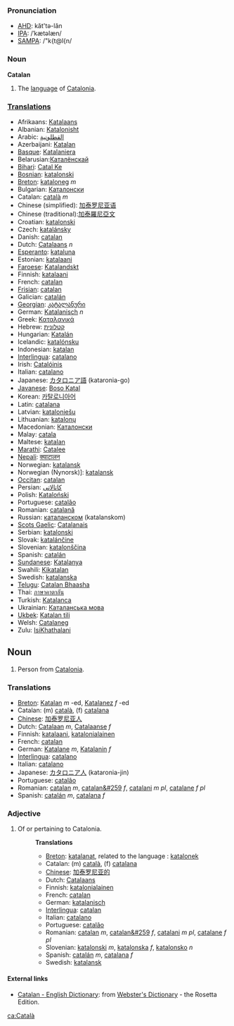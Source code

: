 ===Pronunciation===
*[[w:AHD|AHD]]: kăt'tə-lăn
*[[w:IPA|IPA]]: /ˈkætəlæn/
*[[w:SAMPA|SAMPA]]: /"k{t@l{n/

===Noun===
'''Catalan'''

# The [[language]] of [[w:Catalonia|Catalonia]].

===[[Translation]]s===
* Afrikaans: [[Katalaans]]
* Albanian: [[Katalonisht]]
* Arabic: [[القطلونية]]
* Azerbaijani: [[Katalan]]
* [[Basque]]: [[Katalaniera]]
* Belarusian:[[Каталёнскай]]
* [[Bihari]]: [[Catal Ke]]
* [[Bosnian]]: [[katalonski]]
* [[Breton]]: [[kataloneg]] ''m''
* Bulgarian: [[Каталонски]]
* Catalan: [[català]] ''m''
* Chinese (simplified): [[加泰罗尼亚语]]
* Chinese (traditional):[[加泰羅尼亞文]]
* Croatian: [[katalonski]]
* Czech: [[katalánsky]]
* Danish: [[catalan]]
* Dutch: [[Catalaans]] ''n''
* [[Esperanto]]: [[kataluna]]
* Estonian: [[katalaani]]
* [[Faroese]]: [[Katalandskt]]
* Finnish: [[katalaani]]
* French: [[catalan]]
* [[Frisian]]: [[catalan]]
* Galician: [[catalán]]
* [[Georgian]]: [[კატალანური]]
* German: [[Katalanisch]] ''n''
* Greek: [[Καταλανικά]]
* Hebrew: [[קטלונית]]
* Hungarian: [[Katalán]]
* Icelandic: [[katalónsku]]
* Indonesian: [[katalan]]
* [[Interlingua]]: [[catalano]]
* Irish: [[Catalóinis]]
* Italian: [[catalano]]
* Japanese: [[カタロニア語]] (kataronia-go)
* [[Javanese]]: [[Boso Katal]]
* Korean: [[카탈로니아어]]
* Latin: [[catalana]]
* Latvian: [[kataloniešu]]
* Lithuanian: [[katalonų]]
* Macedonian: [[Каталонски]]
* Malay: [[catala]]
* Maltese: [[katalan]]
* [[Marathi]]: [[Catalee]]
* [[Nepali]]: [[क्याटालन]]
* Norwegian: [[katalansk]]
* Norwegian (Nynorsk)]: [[katalansk]]
* [[Occitan]]: [[catalan]]
* Persian: [[کاتالاتی]]
* Polish: [[Kataloński]]
* Portuguese: [[catalão]]
* Romanian: [[catalană]]
* Russian: [[каталанском]] (katalanskom)
* [[Scots Gaelic]]: [[Catalanais]]
* Serbian: [[katalonski]]
* Slovak: [[katalánčine]]
* Slovenian: [[katalonščina]]
* Spanish: [[catalán]]
* [[Sundanese]]: [[Katalanya]]
* Swahili: [[Kikatalan]]
* Swedish: [[katalanska]]
* [[Telugu]]: [[Catalan Bhaasha]]
* Thai: [[ภาษาคาตาลัน]]
* Turkish: [[Katalanca]]
* Ukrainian: [[Каталанська мова]]
* [[Ukbek]]: [[Katalan tili]]
* Welsh: [[Catalaneg]]
* Zulu: [[IsiKhathalani]]

==Noun==
# Person from [[Catalonia]].

=== Translations ===
* [[Breton]]: [[Katalan]] ''m'' -ed, [[Katalanez]] ''f'' -ed
* Catalan: (m) [[català]], (f) [[catalana]]
* [[Chinese]]: [[加泰罗尼亚人]]
* Dutch: [[Catalaan]] ''m'', [[Catalaanse]] ''f''
* Finnish: [[katalaani]], [[katalonialainen]]
* French: [[catalan]]
* German: [[Katalane]] ''m'', [[Katalanin]] ''f''
* [[Interlingua]]: [[catalano]]
* Italian: [[catalano]]
* Japanese: [[カタロニア人]] (kataronia-jin)
* Portuguese: [[catalão]]
* Romanian: [[catalan]] ''m'', [[catalan&#259]] ''f'', [[catalani]] ''m pl'', [[catalane]] ''f pl''
* Spanish: [[catalán]] ''m'', [[catalana]] ''f''

===Adjective===

# Of or pertaining to Catalonia.
#:'''Translations'''
#:*[[Breton]]: [[katalanat]], related to the language : [[katalonek]]
#:*Catalan: (m) [[català]], (f) [[catalana]]
#:*[[Chinese]]: [[加泰罗尼亚的]]
#:*Dutch: [[Catalaans]]
#:*Finnish: [[katalonialainen]]
#:*French: [[catalan]]
#:*German: [[katalanisch]]
#:*[[Interlingua]]: [[catalan]]
#:*Italian: [[catalano]]
#:*Portuguese: [[catalão]]
#:*Romanian: [[catalan]] ''m'', [[catalan&#259]] ''f'', [[catalani]] ''m pl'', [[catalane]] ''f pl''
#:*Slovenian: [[katalonski]] ''m'', [[katalonska]] ''f'', [[katalonsko]] ''n''
#:*Spanish: [[catalán]] ''m'', [[catalana]] ''f''
#:*Swedish: [[katalansk]]

==== External links====
*[http://www.websters-online-dictionary.org/definition/Catalan-english/ Catalan - English Dictionary]: from [http://www.websters-online-dictionary.org/ Webster's Dictionary] - the Rosetta Edition.
[[ca:Català]]